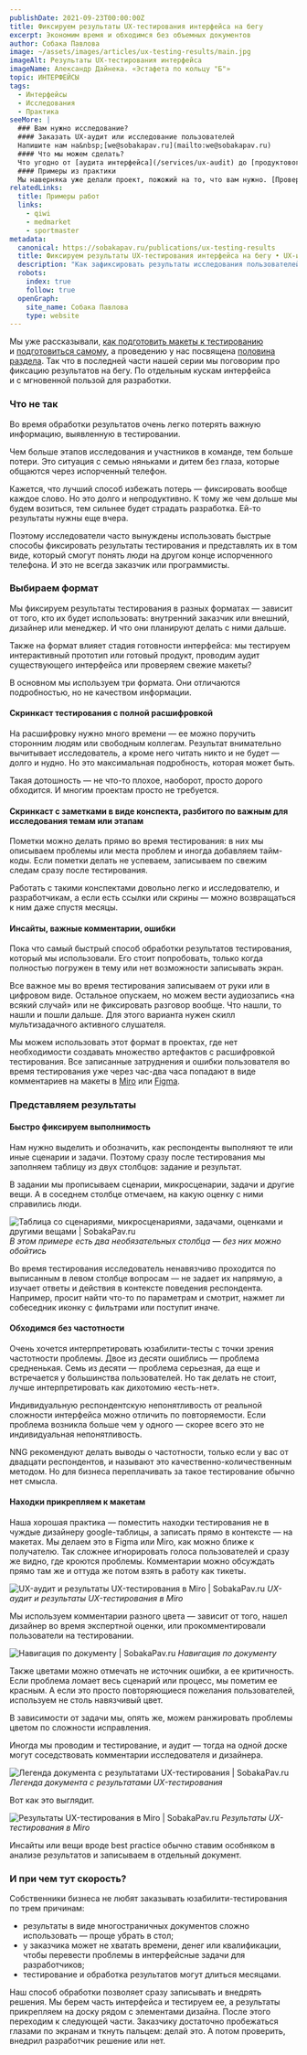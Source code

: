 ```yaml
---
publishDate: 2021-09-23T00:00:00Z
title: Фиксируем результаты UX‑тестирования интерфейса на бегу
excerpt: Экономим время и обходимся без объемных документов
author: Собака Павлова
image: ~/assets/images/articles/ux-testing-results/main.jpg
imageAlt: Результаты UX‑тестирования интерфейса
imageName: Александр Дайнека. «Эстафета по кольцу "Б"»
topic: ИНТЕРФЕЙСЫ
tags:
  - Интерфейсы
  - Исследования
  - Практика
seeMore: |
  ### Вам нужно исследование?
  #### Заказать UX-аудит или исследование пользователей
  Напишите нам на&nbsp;[we@sobakapav.ru](mailto:we@sobakapav.ru)
  #### Что мы можем сделать?
  Что угодно от [аудита интерфейса](/services/ux-audit) до [продуктового исследования](/services/research). 
  #### Примеры из практики
  Мы наверняка уже делали проект, пожожий на то, что вам нужно. [Проверьте](https://sobakapav.ru/portfolio).
relatedLinks:
  title: Примеры работ
  links:
    - qiwi
    - medmarket
    - sportmaster
metadata:
  canonical: https://sobakapav.ru/publications/ux-testing-results
  title: Фиксируем результаты UX‑тестирования интерфейса на бегу • UX-исследования
  description: "Как зафиксировать результаты исследования пользователей с мгновенной пользой для разработки интерфейса."
  robots:
    index: true
    follow: true
  openGraph:
    site_name: Собака Павлова
    type: website
---
```



Мы уже рассказывали, [как подготовить макеты к тестированию](https://sobakapav.ru/publications/professional_testing) и&nbsp;[подготовиться самому](https://sobakapav.ru/publications/before-interface-testing), а&nbsp;проведению у&nbsp;нас посвящена [половина раздела](https://new.sobakapav.ru/tag/issledovaniya). Так что в&nbsp;последней части нашей серии мы поговорим про фиксацию результатов на&nbsp;бегу. По&nbsp;отдельным кускам интерфейса и&nbsp;с&nbsp;мгновенной пользой для разработки.

### Что не так

Во время обработки результатов очень легко потерять важную информацию, выявленную в&nbsp;тестировании.

Чем больше этапов исследования и участников в команде, тем больше потери. Это ситуация с семью няньками и дитем без глаза, которые общаются через испорченный телефон.

Кажется, что лучший способ избежать потерь — фиксировать вообще каждое слово. Но это долго и непродуктивно. К тому же чем дольше мы будем возиться, тем сильнее будет страдать разработка. Ей-то результаты нужны еще вчера.

Поэтому исследователи часто вынуждены использовать быстрые способы фиксировать результаты тестирования и представлять их в том виде, который смогут понять люди на другом конце испорченного телефона. И это не всегда заказчик или программисты.

### Выбираем формат

Мы фиксируем результаты тестирования в разных форматах — зависит от того, кто их будет использовать: внутренний заказчик или внешний, дизайнер или менеджер. И что они планируют делать с ними дальше.

Также на формат влияет стадия готовности интерфейса: мы тестируем интерактивный прототип или готовый продукт, проводим аудит существующего интерфейса или проверяем свежие макеты?

В основном мы используем три формата. Они отличаются подробностью, но не качеством информации.

#### Скринкаст тестирования с полной расшифровкой

На расшифровку нужно много времени — ее можно поручить сторонним людям или свободным коллегам. Результат внимательно вычитывает исследователь, а кроме него читать никто и не будет — долго и нудно. Но это максимальная подробность, которая может быть.

Такая дотошность — не что-то плохое, наоборот, просто дорого обходится. И многим проектам просто не требуется.

#### Скринкаст с заметками в виде конспекта, разбитого по важным для исследования темам или этапам

Пометки можно делать прямо во время тестирования: в них мы описываем проблемы или места проблем и иногда добавляем тайм-коды. Если пометки делать не успеваем, записываем по свежим следам сразу после тестирования.

Работать с такими конспектами довольно легко и исследователю, и разработчикам, а если есть ссылки или скрины — можно возвращаться к ним даже спустя месяцы.

#### Инсайты, важные комментарии, ошибки

Пока что самый быстрый способ обработки результатов тестирования, который мы использовали. Его стоит попробовать, только когда полностью погружен в тему или нет возможности записывать экран.

Все важное мы во время тестирования записываем от руки или в цифровом виде. Остальное опускаем, но можем вести аудиозапись «на всякий случай» или не фиксировать разговор вообще. Что нашли, то нашли и пошли дальше. Для этого варианта нужен скилл мультизадачного активного слушателя.

Мы можем использовать этот формат в проектах, где нет необходимости создавать множество артефактов с расшифровкой тестирования. Все записанные затруднения и ошибки пользователя во время тестирования уже через час-два часа попадают в виде комментариев на макеты в [Miro](https://miro.com/) или [Figma](https://www.figma.com/).

### Представляем результаты

#### Быстро фиксируем выполнимость

Нам нужно выделить и обозначить, как респонденты выполняют те или иные сценарии и задачи. Поэтому сразу после тестирования мы заполняем таблицу из двух столбцов: задание и результат.

В задании мы прописываем сценарии, микросценарии, задачи и другие вещи. А в соседнем столбце отмечаем, на какую оценку с ними справились люди.

![Таблица со сценариями, микросценариями, задачами, оценками и другими вещами | SobakaPav.ru](~/assets/images/articles/ux-testing-results/1.png)
_В этом примере есть два необязательных столбца — без них можно обойтись_

Во время тестирования исследователь ненавязчиво проходится по выписанным в левом столбце вопросам — не задает их напрямую, а изучает ответы и действия в контексте поведения респондента. Например, просит найти что-то по параметрам и смотрит, нажмет ли собеседник иконку с фильтрами или поступит иначе.

#### Обходимся без частотности

Очень хочется интерпретировать юзабилити-тесты с точки зрения частотности проблемы. Двое из десяти ошиблись — проблема средненькая. Семь из десяти — проблема серьезная, да еще и встречается у большинства пользователей. Но так делать не стоит, лучше интерпретировать как дихотомию «есть-нет».

Индивидуальную респондентскую непонятливость от реальной сложности интерфейса можно отличить по повторяемости. Если проблема возникла больше чем у одного — скорее всего это не индивидуальная непонятливость.

NNG рекомендуют делать выводы о частотности, только если у вас от двадцати респондентов, и называют это качественно-количественным методом. Но для бизнеса переплачивать за такое тестирование обычно нет смысла.

#### Находки прикрепляем к макетам

Наша хорошая практика — поместить находки тестирования не в чуждые дизайнеру google-таблицы, а записать прямо в контексте — на макетах. Мы делаем это в Figma или Miro, как можно ближе к получателю. Так сложнее игнорировать голоса пользователей и сразу же видно, где кроются проблемы. Комментарии можно обсуждать прямо там же и оттуда же потом взять в работу как тикеты.

![UX-аудит и результаты UX-тестирования в Miro | SobakaPav.ru](~/assets/images/articles/ux-testing-results/2.png)
_UX-аудит и результаты UX-тестирования в Miro_

Мы используем комментарии разного цвета — зависит от того, нашел дизайнер во время экспертной оценки, или прокомментировали пользователи на тестировании.

![Навигация по документу | SobakaPav.ru](~/assets/images/articles/ux-testing-results/3.png)
_Навигация по документу_

Также цветами можно отмечать не источник ошибки, а ее критичность. Если проблема ломает весь сценарий или процесс, мы пометим ее красным. А если это просто повторяющиеся пожелания пользователей, используем не столь навязчивый цвет.

В зависимости от задачи мы, опять же, можем ранжировать проблемы цветом по сложности исправления.

Иногда мы проводим и тестирование, и аудит — тогда на одной доске могут соседствовать комментарии исследователя и дизайнера.

![Легенда документа с результатами UX-тестирования | SobakaPav.ru](~/assets/images/articles/ux-testing-results/4.png)
_Легенда документа с результатами UX-тестирования_

Вот как это выглядит.

![Результаты UX-тестирования в Miro | SobakaPav.ru](~/assets/images/articles/ux-testing-results/5.png)
_Результаты UX-тестирования в Miro_

Инсайты или вещи вроде best practice обычно ставим особняком в анализе результатов и записываем в отдельный документ.

### И при чем тут скорость?

Собственники бизнеса не любят заказывать юзабилити-тестирования по трем причинам:

- результаты в виде многостраничных документов сложно использовать — проще убрать в стол;
- у заказчика может не хватать времени, денег или квалификации, чтобы перевести проблемы в интерфейсные задачи для разработчиков;
- тестирование и обработка результатов могут длиться месяцами.

Наш способ обработки позволяет сразу записывать и внедрять решения. Мы берем часть интерфейса и тестируем ее, а результаты прикрепляем на доску рядом с элементами дизайна. После этого переходим к следующей части. Заказчику достаточно пробежаться глазами по экранам и ткнуть пальцем: делай это. А потом проверить, внедрил разработчик решение или нет.
